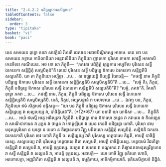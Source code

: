 ```yaml
---
title: "2.4.2.2 បដិច្ឆន្នោកាសសិក្ខាបទ"
tableOfContents: false
sidebar:
  order: 3
type: "tipitaka"
basket: "vi"
book: "paci"
---
```



<DynamicBreadcrumb />

<Division number="842" book="paci">

<Paragraph number="2683" book="paci">
តេន សមយេន ពុទ្ធោ ភគវា សាវត្ថិយំ វិហរតិ ជេតវនេ អនាថបិណ្ឌិកស្ស អារាមេ. តេន ខោ បន សមយេន ភទ្ទាយ កាបិលានិយា អន្តេវាសិនិយា ភិក្ខុនិយា ញាតកោ បុរិសោ គាមកា សាវត្ថឹ អគមាសិ កេនចិទេវ ករណីយេន. អថ ខោ សា ភិក្ខុនី—  “ភគវតា បដិក្ខិត្តំ រត្តន្ធការេ អប្បទីបេ បុរិសេន សទ្ធឹ ឯកេនេកា សន្តិដ្ឋិតុំ សល្លបិតុន៑”តិ តេនេវ បុរិសេន សទ្ធឹ បដិច្ឆន្នេ ឱកាសេ <Emphasis>ឯកេនេកា សន្តិដ្ឋតិបិ សល្លបតិបិ.</Emphasis>
</Paragraph>

<Paragraph number="2684" book="paci">
<Emphasis>យា តា ភិក្ខុនិយោ អប្បិច្ឆា …បេ…  តា</Emphasis> ឧជ្ឈាយន្តិ ខិយ្យន្តិ វិបាចេន្តិ—  “កថញ្ហិ នាម ភិក្ខុនី បដិច្ឆន្នេ ឱកាសេ បុរិសេន សទ្ធឹ ឯកេនេកា សន្តិដ្ឋិស្សតិបិ សល្លបិស្សតិបី”តិ …បេ…  “សច្ចំ កិរ, ភិក្ខវេ, ភិក្ខុនី បដិច្ឆន្នេ ឱកាសេ បុរិសេន សទ្ធឹ ឯកេនេកា សន្តិដ្ឋតិបិ សល្លបតិបី”តិ? “សច្ចំ, ភគវា”តិ. វិគរហិ ពុទ្ធោ ភគវា …បេ…  កថញ្ហិ នាម, ភិក្ខវេ, ភិក្ខុនី បដិច្ឆន្នេ ឱកាសេ បុរិសេន សទ្ធឹ ឯកេនេកា សន្តិដ្ឋិស្សតិបិ សល្លបិស្សតិបិ. នេតំ, ភិក្ខវេ, អប្បសន្នានំ វា បសាទាយ …បេ…  ឯវញ្ច បន, ភិក្ខវេ, ភិក្ខុនិយោ ឥមំ សិក្ខាបទំ ឧទ្ទិសន្តុ—
</Paragraph>

</Division>
<Division number="843" book="paci">

<Paragraph number="2685" book="paci">
<Emphasis>“យា បន ភិក្ខុនី បដិច្ឆន្នេ ឱកាសេ បុរិសេន សទ្ធឹ ឯកេនេកា សន្តិដ្ឋេយ្យ វា សល្លបេយ្យ វា, បាចិត្តិយន៑”</Emphasis>តិ. (*12*:<Emphasis>67</Emphasis>)
</Paragraph>

</Division>
<Division number="844" book="paci">

<Paragraph number="2686" book="paci">
<Emphasis>យា បនា</Emphasis>តិ យា យាទិសា …បេ…  <Emphasis>ភិក្ខុនី</Emphasis>តិ …បេ…  អយំ ឥមស្មឹ អត្ថេ អធិប្បេតា ភិក្ខុនីតិ.
</Paragraph>

<Paragraph number="2687" book="paci">
<Emphasis>បដិច្ឆន្នោ</Emphasis> នាម ឱកាសោ កុដ្ដេន វា កវាដេន វា កិលញ្ជេន វា សាណិបាការេន វា រុក្ខេន វា <Emphasis>ថម្ភេន វា កោត្ថឡិយា</Emphasis> វា យេន កេនចិ បដិច្ឆន្នោ ហោតិ.
</Paragraph>

<Paragraph number="2688" book="paci">
<Emphasis>បុរិសោ</Emphasis> នាម មនុស្សបុរិសោ ន យក្ខោ ន បេតោ ន តិរច្ឆានគតោ វិញ្ញូ បដិពលោ សន្តិដ្ឋិតុំ សល្លបិតុំ.
</Paragraph>

<Paragraph number="2689" book="paci">
<Emphasis>សទ្ធិន៑</Emphasis>តិ ឯកតោ. <Emphasis>ឯកេនេកា</Emphasis>តិ បុរិសោ ចេវ ហោតិ ភិក្ខុនី ច.
</Paragraph>

<Paragraph number="2690" book="paci">
<Emphasis>សន្តិដ្ឋេយ្យ វា</Emphasis>តិ បុរិសស្ស ហត្ថបាសេ តិដ្ឋតិ, អាបត្តិ បាចិត្តិយស្ស.
</Paragraph>

<Paragraph number="2691" book="paci">
<Emphasis>សល្លបេយ្យ វា</Emphasis>តិ បុរិសស្ស ហត្ថបាសេ ឋិតា សល្លបតិ, អាបត្តិ បាចិត្តិយស្ស.
</Paragraph>

<Paragraph number="2692" book="paci">
ហត្ថបាសំ វិជហិត្វា សន្តិដ្ឋតិ វា សល្លបតិ វា, អាបត្តិ ទុក្កដស្ស. យក្ខេន វា បេតេន វា បណ្ឌកេន វា តិរច្ឆានគតមនុស្សវិគ្គហេន វា សទ្ធឹ សន្តិដ្ឋតិ វា សល្លបតិ វា, អាបត្តិ ទុក្កដស្ស.
</Paragraph>

</Division>
<Division number="845" book="paci">

<Paragraph number="2693" book="paci">
អនាបត្តិ—  យោ កោចិ វិញ្ញូ ទុតិយោ ហោតិ, អរហោបេក្ខា, អញ្ញវិហិតា សន្តិដ្ឋតិ វា សល្លបតិ វា, ឧម្មត្តិកាយ, អាទិកម្មិកាយាតិ.

</Paragraph>
</Division>

<Paragraph number="2694" type="center" book="paci">
ទុតិយសិក្ខាបទំ និដ្ឋិតំ.
</Paragraph>